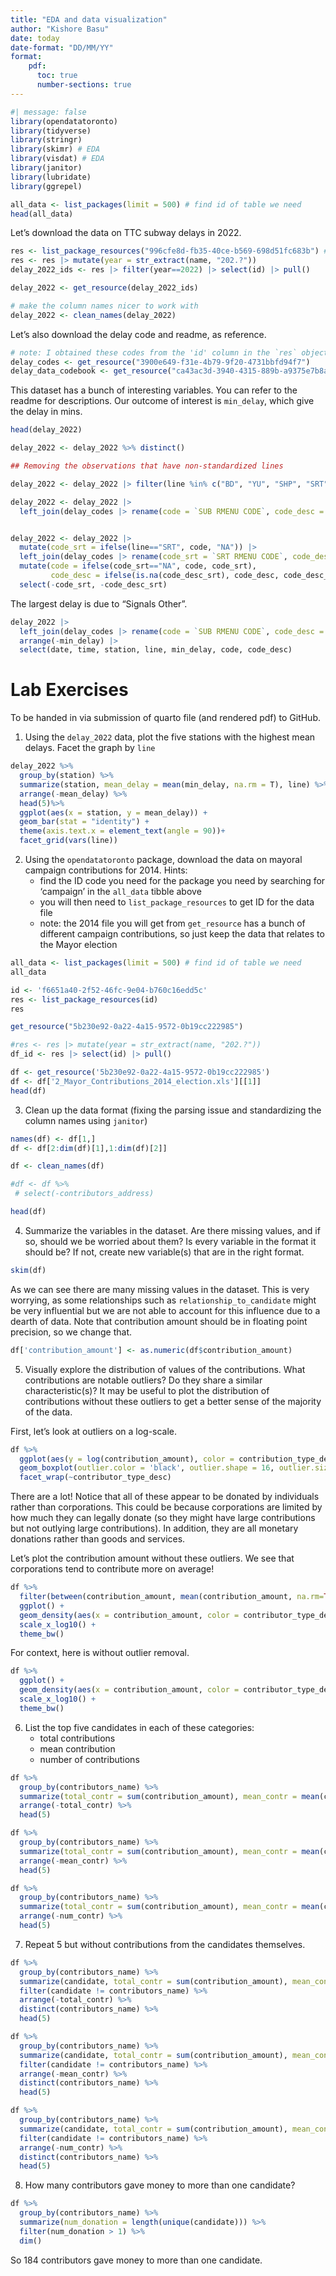 ```yaml
---
title: "EDA and data visualization"
author: "Kishore Basu"
date: today
date-format: "DD/MM/YY"
format: 
    pdf:
      toc: true
      number-sections: true
---
```




```r
#| message: false
library(opendatatoronto)
library(tidyverse)
library(stringr)
library(skimr) # EDA
library(visdat) # EDA
library(janitor)
library(lubridate)
library(ggrepel)
```



```r
all_data <- list_packages(limit = 500) # find id of table we need
head(all_data)
```

Let's download the data on TTC subway delays in 2022. 


```r
res <- list_package_resources("996cfe8d-fb35-40ce-b569-698d51fc683b") # obtained code from searching data frame above
res <- res |> mutate(year = str_extract(name, "202.?"))
delay_2022_ids <- res |> filter(year==2022) |> select(id) |> pull()

delay_2022 <- get_resource(delay_2022_ids)

# make the column names nicer to work with
delay_2022 <- clean_names(delay_2022)
```
Let's also download the delay code and readme, as reference. 

```r
# note: I obtained these codes from the 'id' column in the `res` object above
delay_codes <- get_resource("3900e649-f31e-4b79-9f20-4731bbfd94f7")
delay_data_codebook <- get_resource("ca43ac3d-3940-4315-889b-a9375e7b8aa4")
```

This dataset has a bunch of interesting variables. You can refer to the readme for descriptions. Our outcome of interest is `min_delay`, which give the delay in mins. 

```r
head(delay_2022)
```


```r
delay_2022 <- delay_2022 %>% distinct()
```

```r
## Removing the observations that have non-standardized lines

delay_2022 <- delay_2022 |> filter(line %in% c("BD", "YU", "SHP", "SRT"))

```


```r
delay_2022 <- delay_2022 |> 
  left_join(delay_codes |> rename(code = `SUB RMENU CODE`, code_desc = `CODE DESCRIPTION...3`) |> select(code, code_desc)) 


delay_2022 <- delay_2022 |>
  mutate(code_srt = ifelse(line=="SRT", code, "NA")) |> 
  left_join(delay_codes |> rename(code_srt = `SRT RMENU CODE`, code_desc_srt = `CODE DESCRIPTION...7`) |> select(code_srt, code_desc_srt))  |> 
  mutate(code = ifelse(code_srt=="NA", code, code_srt),
         code_desc = ifelse(is.na(code_desc_srt), code_desc, code_desc_srt)) |> 
  select(-code_srt, -code_desc_srt)
```

The largest delay is due to "Signals Other".

```r
delay_2022 |> 
  left_join(delay_codes |> rename(code = `SUB RMENU CODE`, code_desc = `CODE DESCRIPTION...3`) |> select(code, code_desc)) |> 
  arrange(-min_delay) |> 
  select(date, time, station, line, min_delay, code, code_desc)
```






# Lab Exercises

To be handed in via submission of quarto file (and rendered pdf) to GitHub.

1. Using the `delay_2022` data, plot the five stations with the highest mean delays. Facet the graph by `line`

```r
delay_2022 %>% 
  group_by(station) %>% 
  summarize(station, mean_delay = mean(min_delay, na.rm = T), line) %>% 
  arrange(-mean_delay) %>% 
  head(5)%>% 
  ggplot(aes(x = station, y = mean_delay)) + 
  geom_bar(stat = "identity") + 
  theme(axis.text.x = element_text(angle = 90))+ 
  facet_grid(vars(line))
```


2. Using the `opendatatoronto` package, download the data on mayoral campaign contributions for 2014. Hints:
    + find the ID code you need for the package you need by searching for 'campaign' in the `all_data` tibble above
    + you will then need to `list_package_resources` to get ID for the data file
    + note: the 2014 file you will get from `get_resource` has a bunch of different campaign contributions, so just keep the data that relates to the Mayor election
    
```r
all_data <- list_packages(limit = 500) # find id of table we need
all_data
```

```r
id <- 'f6651a40-2f52-46fc-9e04-b760c16edd5c'
res <- list_package_resources(id)
res
```
```r
get_resource("5b230e92-0a22-4a15-9572-0b19cc222985")
```

```r
#res <- res |> mutate(year = str_extract(name, "202.?"))
df_id <- res |> select(id) |> pull()

df <- get_resource('5b230e92-0a22-4a15-9572-0b19cc222985')
df <- df['2_Mayor_Contributions_2014_election.xls'][[1]]
head(df)
```
    
3. Clean up the data format (fixing the parsing issue and standardizing the column names using `janitor`)
```r
names(df) <- df[1,]
df <- df[2:dim(df)[1],1:dim(df)[2]]
```

```r
df <- clean_names(df)
```

```r
#df <- df %>% 
 # select(-contributors_address)
```

```r
head(df)
```


4. Summarize the variables in the dataset. Are there missing values, and if so, should we be worried about them? Is every variable in the format it should be? If not, create new variable(s) that are in the right format.

```r
skim(df)
```

As we can see there are many missing values in the dataset. This is very worrying, as some relationships such as `relationship_to_candidate` might be very influential but we are not able to account for this influence due to a dearth of data. Note that contribution amount should be in floating point precision, so we change that. 

```r
df['contribution_amount'] <- as.numeric(df$contribution_amount)
```


5. Visually explore the distribution of values of the contributions. What contributions are notable outliers? Do they share a similar characteristic(s)? It may be useful to plot the distribution of contributions without these outliers to get a better sense of the majority of the data. 

First, let's look at outliers on a log-scale. 

```r
df %>% 
  ggplot(aes(y = log(contribution_amount), color = contribution_type_desc)) + 
  geom_boxplot(outlier.color = 'black', outlier.shape = 16, outlier.size = 2, notch = FALSE) +
  facet_wrap(~contributor_type_desc)
```
There are a lot! Notice that all of these appear to be donated by individuals rather than corporations. This could be because corporations are limited by how much they can legally donate (so they might have large contributions but not outlying large contributions). In addition, they are all monetary donations rather than goods and services.

Let's plot the contribution amount without these outliers. We see that corporations tend to contribute more on average!

```r
df %>% 
  filter(between(contribution_amount, mean(contribution_amount, na.rm=TRUE) - (1.0 * sd(contribution_amount, na.rm=TRUE)), mean(contribution_amount, na.rm=TRUE) + (1.0 * sd(contribution_amount, na.rm=TRUE)))) %>% 
  ggplot() + 
  geom_density(aes(x = contribution_amount, color = contributor_type_desc)) + 
  scale_x_log10() + 
  theme_bw()
```
For context, here is without outlier removal. 

```r
df %>% 
  ggplot() + 
  geom_density(aes(x = contribution_amount, color = contributor_type_desc)) + 
  scale_x_log10() + 
  theme_bw()
```



6. List the top five candidates in each of these categories:
    + total contributions
    + mean contribution
    + number of contributions
    
```r
df %>% 
  group_by(contributors_name) %>% 
  summarize(total_contr = sum(contribution_amount), mean_contr = mean(contribution_amount), num_contr = length(contribution_amount)) %>% 
  arrange(-total_contr) %>% 
  head(5)
```

```r
df %>% 
  group_by(contributors_name) %>% 
  summarize(total_contr = sum(contribution_amount), mean_contr = mean(contribution_amount), num_contr = length(contribution_amount)) %>% 
  arrange(-mean_contr) %>% 
  head(5)
```

```r
df %>% 
  group_by(contributors_name) %>% 
  summarize(total_contr = sum(contribution_amount), mean_contr = mean(contribution_amount), num_contr = length(contribution_amount)) %>% 
  arrange(-num_contr) %>% 
  head(5)
```
  
7. Repeat 5 but without contributions from the candidates themselves.
```r
df %>% 
  group_by(contributors_name) %>% 
  summarize(candidate, total_contr = sum(contribution_amount), mean_contr = mean(contribution_amount), num_contr = length(contribution_amount)) %>% 
  filter(candidate != contributors_name) %>% 
  arrange(-total_contr) %>% 
  distinct(contributors_name) %>% 
  head(5)
```
```r
df %>% 
  group_by(contributors_name) %>% 
  summarize(candidate, total_contr = sum(contribution_amount), mean_contr = mean(contribution_amount), num_contr = length(contribution_amount)) %>% 
  filter(candidate != contributors_name) %>% 
  arrange(-mean_contr) %>% 
  distinct(contributors_name) %>% 
  head(5)
```
```r
df %>% 
  group_by(contributors_name) %>% 
  summarize(candidate, total_contr = sum(contribution_amount), mean_contr = mean(contribution_amount), num_contr = length(contribution_amount)) %>% 
  filter(candidate != contributors_name) %>% 
  arrange(-num_contr) %>% 
  distinct(contributors_name) %>% 
  head(5)
```


8. How many contributors gave money to more than one candidate? 

```r
df %>% 
  group_by(contributors_name) %>% 
  summarize(num_donation = length(unique(candidate))) %>% 
  filter(num_donation > 1) %>% 
  dim()
```
So 184 contributors gave money to more than one candidate. 




